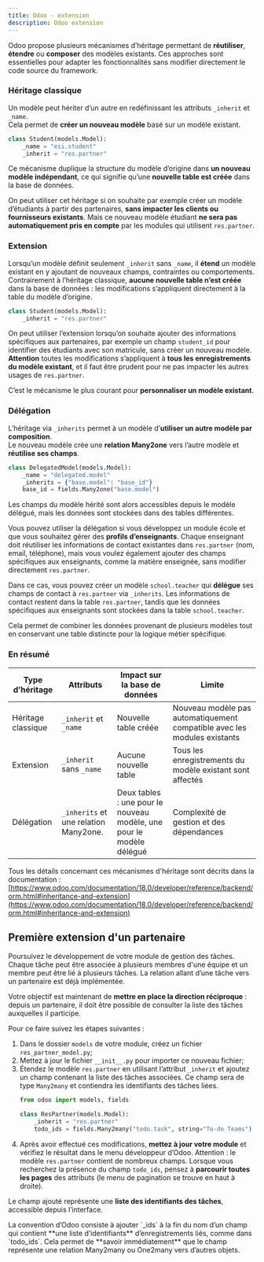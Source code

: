```yaml
---
title: Odoo - extension
description: Odoo extension
---
```


Odoo propose plusieurs mécanismes d’héritage permettant de **réutiliser**, **étendre** ou **composer** des modèles existants.
Ces approches sont essentielles pour adapter les fonctionnalités sans modifier directement le code source du framework.

### Héritage classique
Un modèle peut hériter d’un autre en redéfinissant les attributs `_inherit` et `_name`.  
Cela permet de **créer un nouveau modèle** basé sur un modèle existant.

```python
class Student(models.Model):
    _name = "esi.student"
    _inherit = "res.partner"
```

Ce mécanisme duplique la structure du modèle d’origine dans **un nouveau modèle indépendant**,
ce qui signifie qu’une **nouvelle table est créée** dans la base de données.

On peut utiliser cet héritage si on souhaite par exemple créer un modèle d’étudiants 
à partir des partenaires, **sans impacter les clients ou fournisseurs existants**.
Mais ce nouveau modèle étudiant **ne sera pas automatiquement pris en compte** par les modules qui utilisent `res.partner`.

### Extension
Lorsqu’un modèle définit seulement `_inherit` sans `_name`, il **étend** 
un modèle existant en y ajoutant de nouveaux champs, contraintes ou comportements.
Contrairement à l’héritage classique, **aucune nouvelle table n’est créée** dans la base de données : 
les modifications s’appliquent directement à la table du modèle d’origine.

```python
class Student(models.Model):
    _inherit = "res.partner"
```

On peut utiliser l’extension lorsqu’on souhaite ajouter des informations spécifiques aux partenaires, 
par exemple un champ `student_id` pour identifier des étudiants avec son matricule, sans créer un nouveau modèle.
**Attention** toutes les modifications s’appliquent à **tous les enregistrements du modèle existant**,
et il faut être prudent pour ne pas impacter les autres usages de `res.partner`.

<Aside icon="warning">

C’est le mécanisme le plus courant pour **personnaliser un modèle existant**.

</Aside>

### Délégation
L’héritage via `_inherits` permet à un modèle d’**utiliser un autre modèle par composition**.  
Le nouveau modèle crée une **relation Many2one** vers l’autre modèle et **réutilise ses champs**.

```python
class DelegatedModel(models.Model):
    _name = "delegated.model"
    _inherits = {"base.model": "base_id"}
    base_id = fields.Many2one("base.model")
```

Les champs du modèle hérité sont alors accessibles depuis le modèle délégué,
mais les données sont stockées dans des tables différentes.

Vous pouvez utiliser la délégation si vous développez un module école et que vous souhaitez 
gérer des **profils d’enseignants**.
Chaque enseignant doit réutiliser les informations de contact existantes dans `res.partner` (nom, email, téléphone),
mais vous voulez également ajouter des champs spécifiques aux enseignants, comme la matière enseignée,
sans modifier directement `res.partner`.

Dans ce cas, vous pouvez créer un modèle `school.teacher` qui **délègue** ses champs de contact à `res.partner` via `_inherits`.
Les informations de contact restent dans la table `res.partner`, tandis que les données spécifiques aux enseignants sont stockées dans la table `school.teacher`.

Cela permet de combiner les données provenant de plusieurs modèles tout en conservant une table distincte 
pour la logique métier spécifique.

### En résumé

| Type d’héritage       | Attributs | Impact sur la base de données | Limite |
|----------------------|------------|-------------------------------|--------------------|
| Héritage classique    | `_inherit` et `_name`| Nouvelle table créée | Nouveau modèle pas automatiquement compatible avec les modules existants |
| Extension             | `_inherit` sans `_name` | Aucune nouvelle table | Tous les enregistrements du modèle existant sont affectés |
| Délégation            | `_inherits` et une relation Many2one. | Deux tables : une pour le nouveau modèle, une pour le modèle délégué | Complexité de gestion et des dépendances |


Tous les détails concernant ces mécanismes d'héritage sont
décrits dans la documentation :
[https://www.odoo.com/documentation/18.0/developer/reference/backend/orm.html#inheritance-and-extension](https://www.odoo.com/documentation/18.0/developer/reference/backend/orm.html#inheritance-and-extension)



## Première extension d'un partenaire

Poursuivez le développement de votre module de gestion des tâches.
Chaque tâche peut être associée à plusieurs membres d'une équipe 
et un membre peut être lié à plusieurs tâches.
La relation allant d’une tâche vers un partenaire est déjà implémentée.

Votre objectif est maintenant de **mettre en place la direction réciproque** : 
depuis un partenaire, il doit être possible de consulter la liste des tâches auxquelles il participe.

Pour ce faire suivez les étapes suivantes : 
1. Dans le dossier `models` de votre module, créez un fichier `res_partner_model.py`;
1. Mettez à jour le fichier `__init__.py` pour importer ce nouveau fichier;
1. Étendez le modèle `res.partner` en utilisant l’attribut `_inherit` 
et ajoutez un champ contenant la liste des tâches associées.
Ce champ sera de type `Many2many` et contiendra les identifiants des tâches liées.
   ```python title="models/res_partner_model.py"
   from odoo import models, fields
   
   class ResPartner(models.Model):
       _inherit = "res.partner"
       todo_ids = fields.Many2many("todo.task", string="To-do Teams")
   ```
1. Après avoir effectué ces modifications, **mettez à jour votre module** et vérifiez le résultat dans le menu développeur d’Odoo.
Attention : le modèle `res.partner` contient de nombreux champs.
Lorsque vous recherchez la présence du champ `todo_ids`, pensez à **parcourir toutes les pages** des attributs 
(le menu de pagination se trouve en haut à droite).

Le champ ajouté représente une **liste des identifiants des tâches**, accessible depuis l’interface.

<Aside icon="warning">
La convention d’Odoo consiste à ajouter `_ids` à la fin du nom d’un champ qui contient **une liste d’identifiants** d’enregistrements liés, comme dans `todo_ids`.
Cela permet de **savoir immédiatement** que le champ représente une relation Many2many ou One2many vers d’autres objets.
</Aside>